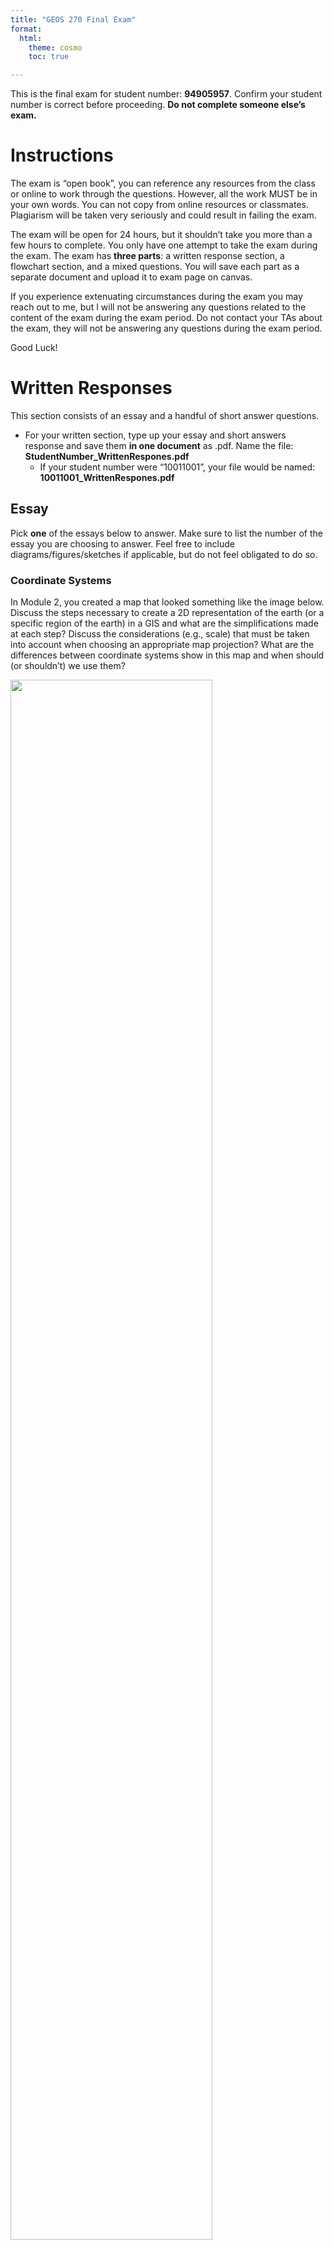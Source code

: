```yaml
---
title: "GEOS 270 Final Exam"
format:
  html:
    theme: cosmo
    toc: true

---
```



This is the final exam for student number: **94905957**.  Confirm your student number is correct before proceeding.  **Do not complete someone else's exam.** 


# Instructions

The exam is "open book", you can reference any resources from the class or online to work through the questions. However, all the work MUST be in your own words. You can not copy from online resources or classmates. Plagiarism will be taken very seriously and could result in failing the exam.

The exam will be open for 24 hours, but it shouldn't take you more than a few hours to complete.  You only have one attempt to take the exam during the exam.  The exam has **three parts**: a written response section, a flowchart section, and a mixed questions.  You will save each part as a separate document and upload it to exam page on canvas.

If you experience extenuating circumstances during the exam you may reach out to me, but I will not be answering any questions related to the content of the exam during the exam period. Do not contact your TAs about the exam, they will not be answering any questions during the exam period.

Good Luck!


# Written Responses

This section consists of an essay and a handful of short answer questions.

* For your written section, type up your essay and short answers response and save them **in one document** as .pdf.  Name the file: **StudentNumber_WrittenRespones.pdf**
    * If your student number were "10011001", your file would be named: **10011001_WrittenRespones.pdf**


## Essay

Pick **one** of the essays below to answer.  Make sure to list the number of the essay you are choosing to answer.  Feel free to include diagrams/figures/sketches if applicable, but do not feel obligated to do so.



### Coordinate Systems

In Module 2, you created a map that looked something like the image below. Discuss the steps necessary to create a 2D representation of the earth (or a specific region of the earth) in a GIS and what are the simplifications made at each step?  Discuss the considerations (e.g., scale) that must be taken into account when choosing an appropriate map projection?  What are the differences between coordinate systems show in this map and when should (or shouldn't) we use them?

![](images/Coordinate_System_Comparison.png){width=80%}








### Data Models

In Module 4, you assessed the relationship between housing cost and vegetation cover and created a map that looked something like the image below.  Discuss the key differences between raster and vector data; what type(s) of phenomena they are best suited to represent, and what does the term 'resolution' describe in the context of these data models, and how is resolution related to, and different from, the concept of scale?  How did you make use of both raster and vector data to investigate the relationship between housing cost and vegetation cover in Vancouver?

![](images/Van_NDVI_Map.png){width=80%}








## Short Answer

You can answer these questions briefly in sentence or bullet point format.




### Raster Tools

Compare and contrast the raster calculator and weighted overlay tools.  Which of these tools (raster calculator or weighted overlay) did we use to identify the suitability Tsunami shelters in Port Alberni?  Could we have used the other tool (raster calculator or weighted overlay) instead?






### Vector Tools

Compare and contrast the clip and intersect tools.  Which of these tools (clip or intersect) did we use to identify the population at risk from a Tsunami in Port Alberni?  Could we have used the other tool (clip or intersect) instead?





### Normalization


What is the purpose of data normalization and how do you do it? List two examples from lab where we normalized data and why we needed to do it?






### Select by Attribute

The table below contains a list records for different trees in an area.  The select by attribute tool can be used to query records in a table. For example, if I needed to find all the maple trees , I could select:\n\n<p><strong>Where:</strong> Species = Maple</p>








### File Size vs. Resolution
    
You have two raster images that cover the exact same area (same extent).  Raster image 'A' is a DEM (one band) and a cell size of 100 m.  Raster image 'B' is an RGB color image (three bands) and a cell size of 25 m.  If raster A has a file size of 10 mb (megabytes), what is the approximate file size of layer B in mb?",



You have two raster images that cover the exact same area (same extent).  Raster image 'A' is a DEM (one band) and a cell size of 100 m.  Raster image 'B' is an RGB color image (three bands) and a cell size of 50 m.  If raster A has a file size of 10 mb (megabytes), what is the approximate file size of layer B in mb?",





# Flowchart 

Create a flow chart to represent the analysis steps you would need to conduct to answer the following question. Either draw your flowchart by hand, use this [online tool](https://app.diagrams.net/), or use another software package (eg. power point, etc.) and upload it here. Use appropriate symbology to differentiate between layers (inputs/ intermediate layers /outputs) and processes and use arrows to connect them. You can include a written response as well to further explain steps/choices in your model if you wish.

* Save the file as either a .pdf, png, or jpg and name it as follows: **StudentNumber_Flowchart.pdf**
  * If your student number were "10011001", your file would be named: **10011001_FlowChart.pdf**, **10011001_FlowChart.png**, or **10011001_FlowChart.jpg**, depending on the file type you chose.
* Make sure to upload the flowchart as a separate file.  Do not include it in your written answers or it **will not be marked**.



### Locations for a Cherry Orchard

You have been hired as a GIS consultant to identify the best locations in BC to start a new organic cherry orchard. The ideal location must meet the following criteria:

* Be on land already used for agriculture.
* Precipitation must be greater than 500 mm/year but less than 1500 mm/year.
* Mean winter temperature must be less than 4 degrees but greater than -10 degrees.
* Greater than 250 m away from First or Second order streams.
* Within 50 km of a farmers market.

You have the following data to work with. Create a flowchart to show how you would go about identifying potential orchard locations.



|       A       |  B   |  C  |         D          |                              E                               |
|---------------|------|-----|--------------------|--------------------------------------------------------------|
|Precipitation  |Raster|.tiff|BC Albers Equal Area|Mean Annual Precipitation                                     |
|Temperature    |Raster|.tiff|BC Albers Equal Area|Mean Winter Temperature                                       |
|LandUse        |Raster|.tiff|BC Albers Equal Area| Land Use Category,(Agriculture,Forest,Urban,Water,Grassland) |
|Farmers Markets|Point |.csv |WGS 1984            |Name                                                          |
|Streams        |Line  |.shp |BC Albers Equal Area| Order(First,Second,Third,etc)                                |







# Mixed Questions

For these questions, download the answer sheet for your exam, which can be found [here](https://github.com/GEOS270/FinalExam/raw/main/sheets/0_AnswerSheet.zip).  

* It is **very important** make sure the file is named and formatted properly **before** you upload it.  
    * It should be formatted as follows: **StudentNumber_AnswerSheet.csv** .  
    * If your student number were "10011001", your file would be named: **10011001_AnswerSheet.csv**
  
* **Do not** upload the answer sheet as a .numbers, .xls, or any other type of file.   Only upload a .csv file for your answer sheet.
    * Canvas will convert .numbers, .xls, etc to a .pdf and which cannot be graded automatically.  
    * Answer sheets that cannot be graded automatically will incur a significant penalty.

* The answer sheet file is already named and formatted properly for you, but if you accidentally save in a different format need help exporting a .csv file, you can refer to the following instructions:
    * For the [Numbers](https://support.apple.com/en-ca/guide/numbers/tan3b922d4ad/mac) application on a Mac 
    * For [Excel](https://support.microsoft.com/en-au/office/save-a-workbook-to-text-format-txt-or-csv-3e9a9d6c-70da-4255-aa28-fcacf1f081e6) on Windows.





## Matching

Match the numbered items to the values from the answer bank.  Some answers may be used more than once.  Only type the letter corresponding to you choice on your answer sheet.  **Do not** type out the full word, only type the letter corresponding to the answer.  Answers are not case sensitive.

**1**	
Match the following data to their corresponding measurement scale:

Answer Bank: **a** Ratio	**b** Nominal	**c** Interval	

 * **1.0**	
Monthly Income


 * **1.1**	
Tree Species


 * **1.2**	
Temperature (Celsius)


 * **1.3**	
IQ Score


 * **1.4**	
Tree Species


 * **1.5**	
Monthly Income


 * **1.6**	
Temperature (Fahrenheit)


 * **1.7**	
Colors




## Fill in the Blanks

Enter the words or phrases that best complete the statement.  Blanks are labelled with with an numeric code in brackets (e.g., [11.1]) which has a corresponding slot in your answer sheet.  Spelling does not need to be exact, but **make sure** to type out acronyms/abbreviations. For example, if the answer is *Geographic Information Science* but you entered **GIS**, your answer will be marked as incorrect.

**2**	
NDVI is an index derived from satellite [  <sub>2.0</sub>  ] that can be used to gauge the health/density of [  <sub>2.1</sub>  ].

**3**	
Spatial [  <sub>3.0</sub>  ] is the process of estimating the values between point observations to create a continuous surface. A common method known as [  <sub>3.1</sub>  ] uses a function to estimate cell values based on their proximity to a set of known point observations.

**4**	
[  <sub>4.0</sub>  ] is the process of assigning spatial [  <sub>4.1</sub>  ] to images like scanned historical maps.

**5**	
The [  <sub>5.0</sub>  ] arises when we aggregate individual data values into larger [  <sub>5.1</sub>  ] with arbitrary boundaries.

**6**	
Resolution is a branch of your [  <sub>6.0</sub>  ], scale is a property of your [  <sub>6.1</sub>  ].

**7**	
Ptolemy's Geographia is the first known example of a(n) [  <sub>7.0</sub>  ]. It consisted of eight volumes and a [  <sub>7.1</sub>  ] world map.

**8**	
An attribute [  <sub>8.0</sub>  ] contains non-spatial data, that is linked to spatial data using an [  <sub>8.1</sub>  ].



## Multiple Choice

Type the letter corresponding to you choice on your answer sheet.  **Do not** type out the full word, only type the letter corresponding to the answer.  Answers are not case sensitive.

**9.0**	
These chart/plots are best suited for showing the distribution of a continuous variable:

* **a** Line Charts
* **b** Scatter Plots
* **c** Histograms
* **d** Box Plots
* **e** Bar Charts


**10.0**	
These chart/plots are best suited for showing the frequency distribution of a discrete variable

* **a** Box Plots
* **b** Histograms
* **c** Scatter Plots
* **d** Bar Charts
* **e** Line Charts


**11.0**	
When making a map of global population density, you should use this type of projection to ensure accurate calculations:

* **a** Equidistant Azimuthal
* **b** Equal Area
* **c** Conformal Conic
* **d** Universal Transverse Mercator
* **e** Conformal Cylindrical


**12.0**	
Map Rock is a 12,000-year stone engraving that that shows a map of which river?

* **a** Nile River
* **b** Dyje River
* **c** Murray Darling River
* **d** Snake River
* **e** Fraser River


**13.0**	
These chart/plots are best suited for showing the relationship between two variables:

* **a** Box Plots
* **b** Scatter Plots
* **c** Bar Charts
* **d** Histograms
* **e** Line Charts


**14.0**	
This metric gives us a sense of the dispersion in a data set, but it is not influenced by outliers.

* **a** Range
* **b** Mean
* **c** Standard Deviation
* **d** Dispersion Index
* **e** Inter-Quartile Range


**15.0**	
This issue arises when we assume we can take data presented in aggregate and aggregate it again at a higher level.

* **a** Aggregation Error
* **b** Ecological Fallacy
* **c** Atomistic Fallacy
* **d** Modifiable Aerial Unit Problem
* **e** Extrapolation Error




## True False

Type the letter corresponding to you choice on your answer sheet.  **Do not** type out the full word, only type the letter corresponding to the answer.  Answers are not case sensitive.

**16.0**	
Neural Networks are a type of unsupervised classification method.

* **a** True
* **b** False


**17.0**	
Box plots are well suited for looking at the spread of values within different classes.

* **a** False
* **b** True


**18.0**	
The first computer based geographic information system was invented in the United States.

* **a** True
* **b** False


**19.0**	
K-means is a type of unsupervised classification method.

* **a** False
* **b** True


**20.0**	
Tobler's law applies to spatial patterns, but it does not apply to temporal patterns.

* **a** True
* **b** False


